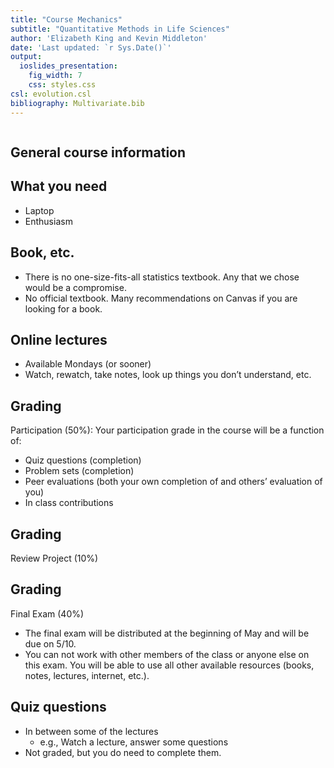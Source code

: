 ```yaml
---
title: "Course Mechanics"
subtitle: "Quantitative Methods in Life Sciences"
author: 'Elizabeth King and Kevin Middleton'
date: 'Last updated: `r Sys.Date()`'
output:
  ioslides_presentation:
    fig_width: 7
    css: styles.css
csl: evolution.csl
bibliography: Multivariate.bib
---
```


```r
```

## General course information

## What you need

- Laptop
- Enthusiasm

## Book, etc.

- There is no one-size-fits-all statistics textbook. Any that we chose would be a compromise.
- No official textbook. Many recommendations on Canvas if you are looking for a book.

## Online lectures

- Available Mondays (or sooner)
- Watch, rewatch, take notes, look up things you don't understand, etc.

## Grading

Participation (50%): Your participation grade in the course will be a function of:

- Quiz questions (completion)
- Problem sets (completion)
- Peer evaluations (both your own completion of and others' evaluation of you)
- In class contributions

## Grading

Review Project (10%)

## Grading

Final Exam (40%)

- The final exam will be distributed at the beginning of May and will be due on 5/10.
- You can not work with other members of the class or anyone else on this exam. You will be able to use all other available resources (books, notes, lectures, internet, etc.).

## Quiz questions

- In between some of the lectures
    - e.g., Watch a lecture, answer some questions
- Not graded, but you do need to complete them.
